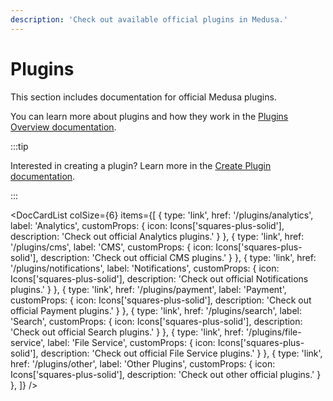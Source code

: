```yaml
---
description: 'Check out available official plugins in Medusa.'
---
```



# Plugins

This section includes documentation for official Medusa plugins.

You can learn more about plugins and how they work in the [Plugins Overview documentation](../development/plugins/overview.mdx).

:::tip

Interested in creating a plugin? Learn more in the [Create Plugin documentation](../development/plugins/create).

:::

<!-- vale docs.Acronyms = NO -->

<DocCardList colSize={6} items={[
  {
    type: 'link',
    href: '/plugins/analytics',
    label: 'Analytics',
    customProps: {
      icon: Icons['squares-plus-solid'],
      description: 'Check out official Analytics plugins.'
    }
  },
  {
    type: 'link',
    href: '/plugins/cms',
    label: 'CMS',
    customProps: {
      icon: Icons['squares-plus-solid'],
      description: 'Check out official CMS plugins.'
    }
  },
  {
    type: 'link',
    href: '/plugins/notifications',
    label: 'Notifications',
    customProps: {
      icon: Icons['squares-plus-solid'],
      description: 'Check out official Notifications plugins.'
    }
  },
  {
    type: 'link',
    href: '/plugins/payment',
    label: 'Payment',
    customProps: {
      icon: Icons['squares-plus-solid'],
      description: 'Check out official Payment plugins.'
    }
  },
  {
    type: 'link',
    href: '/plugins/search',
    label: 'Search',
    customProps: {
      icon: Icons['squares-plus-solid'],
      description: 'Check out official Search plugins.'
    }
  },
  {
    type: 'link',
    href: '/plugins/file-service',
    label: 'File Service',
    customProps: {
      icon: Icons['squares-plus-solid'],
      description: 'Check out official File Service plugins.'
    }
  },
  {
    type: 'link',
    href: '/plugins/other',
    label: 'Other Plugins',
    customProps: {
      icon: Icons['squares-plus-solid'],
      description: 'Check out other official plugins.'
    }
  },
]} />

<!-- vale docs.Acronyms = YES -->
